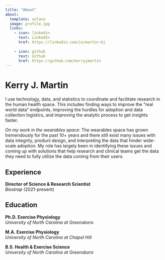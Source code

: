```yaml
---
title: "About"
about:
  template: solana
  image: profile.jpg
  links:
    - icon: linkedin
      text: LinkedIn
      href: https://linkedin.com/in/martin-kj
      
    - icon: github
      text: Github
      href: https://github.com/kerryjmartin
---
```


# Kerry J. Martin

I use technology, data, and statistics to coordinate and facilitate research in the human health space. This includes finding ways to improve the "real world data" endpoints, improving the hurdles for adoption and data collection logistics, and improving the analytic process to get insights faster.  

*On my work in the wearables space*: The wearables space has grown tremendously for the past 10+ years and there still exist many issues with data integrity, product design, and interpreting the data that hinder wide-scale adoption. My role has largely been in identifying these issues and coming up with solutions that help research and clinical teams get the data they need to fully utilize the data coming from their users.  

## Experience

**Director of Science & Research Scientist**  
*Biostrap* (2021-present)

## Education

**Ph.D. Exercise Physiology**  
*University of North Carolina at Greensboro*

**M.A. Exercise Physiology**  
*University of North Carolina at Chapel Hill*

**B.S. Health & Exercise Science**  
*University of North Carolina at Greensboro*







